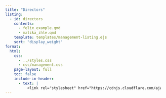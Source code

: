 ```yaml
---
title: "Directors"
listing:
  - id: directors
    contents: 
      - felix_example.qmd
      - malika_ihle.qmd
    template: templates/management-listing.ejs
    sort: "display_weight"
format: 
  html:
    css: 
      - ../styles.css
      - css/management.css
    page-layout: full
    toc: false
    include-in-header: 
      - text: |
          <link rel="stylesheet" href="https://cdnjs.cloudflare.com/ajax/libs/font-awesome/6.7.2/css/all.min.css">
---
```


::: {#directors}
:::

